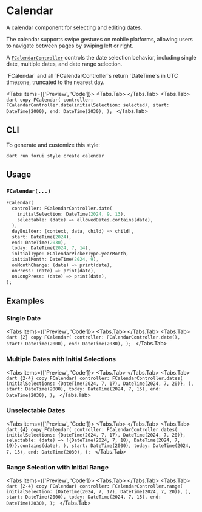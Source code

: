 
# Calendar

A calendar component for selecting and editing dates.

The calendar supports swipe gestures on mobile platforms, allowing users to navigate between pages by swiping left or right.

A [`FCalendarController`](https://pub.dev/documentation/forui/latest/forui.widgets.calendar/FCalendarController-class.html)
controls the date selection behavior, including single date, multiple dates, and date range selection.

<LinkBadgeGroup>
    <LinkBadge label="API Reference" href="https://pub.dev/documentation/forui/latest/forui.widgets.calendar/"/>
</LinkBadgeGroup>

<Callout type="info">
    `FCalendar` and all `FCalendarController`s return `DateTime`s in UTC timezone, truncated to the nearest day.
</Callout>

<Tabs items={['Preview', 'Code']}>
    <Tabs.Tab>
        <Widget name='calendar' query={{}} height={500}/>
    </Tabs.Tab>
    <Tabs.Tab>
        ```dart copy
        FCalendar(
          controller: FCalendarController.date(initialSelection: selected),
          start: DateTime(2000),
          end: DateTime(2030),
        );
        ```
    </Tabs.Tab>
</Tabs>

## CLI

To generate and customize this style:

```shell copy
dart run forui style create calendar 
```

## Usage

### `FCalendar(...)`

```dart copy
FCalendar(
  controller: FCalendarController.date(
    initialSelection: DateTime(2024, 9, 13),
    selectable: (date) => allowedDates.contains(date),
  ),
  dayBuilder: (context, data, child) => child!,
  start: DateTime(2024),
  end: DateTime(2030),
  today: DateTime(2024, 7, 14),
  initialType: FCalendarPickerType.yearMonth,
  initialMonth: DateTime(2024, 9),
  onMonthChange: (date) => print(date),
  onPress: (date) => print(date),
  onLongPress: (date) => print(date),
);
```

## Examples

### Single Date

<Tabs items={['Preview', 'Code']}>
    <Tabs.Tab>
        <Widget name='calendar' query={{}} height={500}/>
    </Tabs.Tab>
    <Tabs.Tab>
        ```dart {2} copy
        FCalendar(
          controller: FCalendarController.date(),
          start: DateTime(2000),
          end: DateTime(2030),
        );
        ```
    </Tabs.Tab>
</Tabs>

### Multiple Dates with Initial Selections

<Tabs items={['Preview', 'Code']}>
    <Tabs.Tab>
        <Widget name='calendar' variant='dates' query={{}} height={500}/>
    </Tabs.Tab>
    <Tabs.Tab>
        ```dart {2-4} copy
        FCalendar(
          controller: FCalendarController.dates(
            initialSelections: {DateTime(2024, 7, 17), DateTime(2024, 7, 20)},
          ),
          start: DateTime(2000),
          today: DateTime(2024, 7, 15),
          end: DateTime(2030),
        );
        ```
    </Tabs.Tab>
</Tabs>

### Unselectable Dates

<Tabs items={['Preview', 'Code']}>
    <Tabs.Tab>
        <Widget name='calendar' variant='unselectable' query={{}} height={500}/>
    </Tabs.Tab>
    <Tabs.Tab>
      ```dart {4} copy
      FCalendar(
        controller: FCalendarController.dates(
          initialSelections: {DateTime(2024, 7, 17), DateTime(2024, 7, 20)},
          selectable: (date) => !{DateTime(2024, 7, 18), DateTime(2024, 7, 19)}.contains(date),
        ),
        start: DateTime(2000),
        today: DateTime(2024, 7, 15),
        end: DateTime(2030),
      );
      ```
    </Tabs.Tab>
</Tabs>

### Range Selection with Initial Range

<Tabs items={['Preview', 'Code']}>
    <Tabs.Tab>
        <Widget name='calendar' variant='range' query={{}} height={500}/>
    </Tabs.Tab>
    <Tabs.Tab>
        ```dart {2-4} copy
        FCalendar(
          controller: FCalendarController.range(
            initialSelection: (DateTime(2024, 7, 17), DateTime(2024, 7, 20)),
          ),
          start: DateTime(2000),
          today: DateTime(2024, 7, 15),
          end: DateTime(2030),
        );
        ```
    </Tabs.Tab>
</Tabs>
